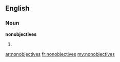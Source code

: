 ==English==

===Noun===
'''nonobjectives'''

# {{plural of|[[nonobjective]]}}

[[ar:nonobjectives]]
[[fr:nonobjectives]]
[[my:nonobjectives]]